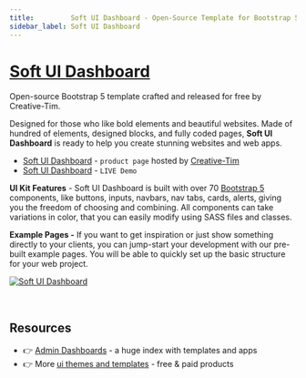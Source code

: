 ```yaml
---
title:         Soft UI Dashboard - Open-Source Template for Bootstrap 5
sidebar_label: Soft UI Dashboard
---
```


# [Soft UI Dashboard](https://www.creative-tim.com/product/soft-ui-dashboard?AFFILIATE=128200)

<SubHeading>Open-source Bootstrap 5 template crafted and released for free by Creative-Tim.</SubHeading>

Designed for those who like bold elements and beautiful websites. Made of hundred of elements, designed blocks, and fully coded pages, **Soft UI Dashboard** is ready to help you create stunning websites and web apps.

- [Soft UI Dashboard](https://www.creative-tim.com/product/soft-ui-dashboard?AFFILIATE=128200) - `product page` hosted by [Creative-Tim](../partners/creative-tim.mdx)
- [Soft UI Dashboard](https://demos.creative-tim.com/soft-ui-dashboard/pages/dashboard.html?AFFILIATE=128200) - `LIVE Demo`

**UI Kit Features** - Soft UI Dashboard is built with over 70 [Bootstrap 5](https://www.admin-dashboards.com/bootstrap-5-templates/) components, like buttons, inputs, navbars, nav tabs, cards, alerts, giving you the freedom of choosing and combining.
All components can take variations in color, that you can easily modify using SASS files and classes.

**Example Pages -** If you want to get inspiration or just show something directly to your clients, you can jump-start your development with our pre-built example pages.
You will be able to quickly set up the basic structure for your web project.

[![Soft UI Dashboard](https://user-images.githubusercontent.com/51070104/224494150-4d96c490-fb2a-407e-ab87-710d23fab002.png)](https://www.creative-tim.com/product/soft-ui-dashboard?AFFILIATE=128200)

<br />

## Resources

- 👉 [Admin Dashboards](https://www.admin-dashboards.com/) - a huge index with templates and apps
- 👉 More [ui themes and templates](https://www.ui-themes.com/) - free & paid products
